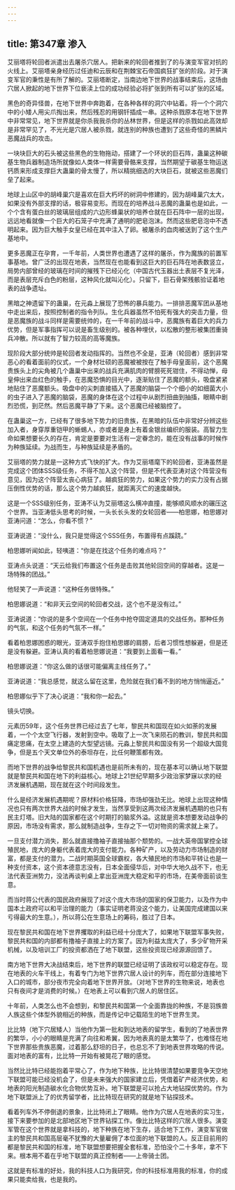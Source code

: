 ```yaml
---
---
---
```

title: 第347章 渗入
---



艾丽塔将轮回者派遣出去屠杀穴居人。把新来的轮回者推到了的与演变军官对抗的火线上。艾丽塔亲身经历过任迪和云辰和在荆棘宝石帝国疯狂扩张的阶段。对于演变军官的秉性是有所了解的。艾丽塔断定，当南边地下世界的战事结束后，这场由穴居人掀起的地下世界下位亵渎上位的成功经验必将扩张到所有可以扩张的区域。

黑色的奇异怪兽，在地下世界中奔跑着，在各种各样的洞穴中钻着。将一个个洞穴中的小矮人用尖爪掏出来，然后残忍的用钢钎插成一串。这种杀戮原本在地下世界中非常常见，地下世界就是你杀我我杀你的丛林世界，但是这样的杀戮如此高效却是非常罕见了，不光光是穴居人被杀戮，就连别的种族也遭到了这些奇怪的黑鳞片恶魔战兵的攻击。

一块块巨大的石头被这些黑色的生物拖动，搭建了一个环状的巨石阵，蛊巢这种碳基生物兵器制造场所就像如人类体一样需要骨骼来支撑，当然期望于碳基生物运送钙质来形成支撑巨大蛊巢的骨太慢了，所以精挑细选的大块巨石，就被这些恶魔们垒了起来。

地球上山区中的胡峰巢穴是喜欢在巨大朽坏的树洞中修建的，因为胡峰巢穴太大，如果没有外部支撑的话，极容易变形。而现在的培养战斗恶魔的蛊巢也是如此，一个个含有蛋白丝的玻璃层组成的六边形蜂巢状的培养仓就在巨石阵中一层的出现，远远地看就像一个巨大的石笼子中充满了通明的肥皂泡沫。然而这些肥皂泡中不透明起来。因为巨大触手女皇已经在其中注入了卵。被屠杀的血肉被送到了这个生产基地中。

更多恶魔正在孕育，一千年前，人类世界也遭遇了这样的屠杀，作为魔族的前置军事基地。曾广泛的出现在地表，当然现在也能看到这巨大的巨石阵在地表数竖立，局势内部曾经的玻璃在时间的摧残下已经沁化（中国古代玉器出土表层不复光泽，而是表层充斥白色的粉层，这种风化就叫沁化）。只留下，巨石骨架残骸验证着地表的战争遗址。

黑暗之神遗留下的蛊巢，在元淼上展现了恐怖的暴兵能力。一排排恶魔军团从基地中走出来后，按照控制者的指令列队。生化兵器虽然不怕死有强大的突击力量，但是恶魔族的战斗同样是需要统帅的，在一千年前的战斗中，恶魔族有着巨大的兵力优势，但是军事指挥可以说是畜生级别的。被各种埋伏，以松散的整形被集团重骑兵冲散。所以就有了智力较高的高等魔族。

现阶段大部分统帅是轮回者发动指挥的。当然也不全是，亚涛（轮回者）感到非常恶心的看着面前的仪式，一个身材壮硕的恶魔被被按在了触手母皇面前，这个恶魔贵族头上的尖角被几个蛊巢中出来的战兵充满肌肉的臂膀死死钳住，不得动惮，母皇伸出来血红色的触手，在恶魔恐惧的目光中，逐渐贴住了恶魔的额头，吸盘紧紧地贴住了恶魔额头。吸盘中的尖刺直接插入了恶魔的脑袋一个个细小的如细菌大小的虫子进入了恶魔的脑袋，恶魔的身体在这个过程中从剧烈扭曲到抽搐，眼睛中剧烈恐慌，到茫然。然后恶魔平静了下来。这个恶魔已经被脑控了。

在蛊巢这一方，已经有了很多地下势力的旧贵族，在黑暗的队伍中非常好分辨这些加入者，身穿厚重铠甲的蜥蜴人，亦或者是身上有着金银丝编织的服装。高智力生命如果想要长久的存在，肯定是要要对生活有一定眷念的，能在没有战事的时候作为种族延续。为战而生，与种族延续是矛盾的。

艾丽塔的势力就是一这种方式飞快的扩大。作为艾丽塔麾下的轮回者，亚涛虽然是完成这个团体SSS级任务，不得不加入这个阵营，但是不代表亚涛对这个阵营没有意见，因为这个阵营太丧心病狂了。越疯狂的势力，如果这个势力的实力没有占据压倒性优势的话，那么这个势力越疯狂，就距离灭亡的速度越快。

这是一个SSS级别任务，亚涛不认为艾丽塔这么横冲直撞，能够顺风顺水的碾压这个世界。当亚涛低头思考的时候，一头长长头发的女轮回者——柏思娜，柏思娜对亚涛问道：“怎么，你看不惯？”

亚涛说道：“没什么，我只是觉得这个SSS任务，布置得有点蹊跷。”

柏思娜听闻如此，轻咦道：“你是在找这个任务的难点吗？”

亚涛点头说道：“天云给我们布置这个任务是击败其他轮回空间的穿越者。这是一场特殊的团战。”

他轻笑了一声说道：“这种任务很特殊。”

柏思娜说道：“和非天云空间的轮回者交战，这个也不是没有过。”

亚涛说道：“你说的是多个空间在一个任务中抢夺固定道具的交战任务。那种任务的气氛，和这个任务的气氛不一样。”

看着柏思娜困惑的眼光，亚涛双手抱住柏思娜的肩膀，后者习惯性想躲避，但是还是没有躲避。亚涛认真的看着柏思娜说道：“我要到上面看一看。”

柏思娜说道：“你这么做的话很可能偏离主线任务了。”

亚涛说道：“我总感觉，就这么留在这里，危险就在我们看不到的地方悄悄逼近。”

柏思娜似乎下了决心说道：“我和你一起去。”

镜头切换。

元素历59年，这个任务世界已经过去了七年，黎民共和国现在如火如荼的发展着，一个个太空飞行器，发射到空中。吸取了上一次飞来陨石的教训，黎民共和国痛定思痛，在太空上建造的大型望远镜。元淼上黎民共和国没有另一个超级大国竞争，但是五个天文单位外的泰坦存在，比任何鞭策都有效。

而地下世界的战争给黎民共和国机遇也是前所未有的，现在基本可以确认地下联盟就是黎民共和国在地下的利益核心。地球上21世纪早期多少政治家梦寐以求的经济发展机遇期，现在就在这个时间段发生。

什么是经济发展机遇期呢？原材料价格狂降，市场却强劲无比。地球上出现这种情况也只有两次世界大战的时候才发生，当然享受到这两次经济发展机遇期的也只有民主灯塔。旧大陆的国家都在这个时期打的脑浆外溢。这就是资本想要发动战争的原因，市场没有需求，那么就制造战争，生存之下一切对物资的需求就上来了。

一旦支付潜力消失，那么就直接撸袖子直接抽那个颓势的。一战大英帝国掌控全球殖民地，庞大的身躯代表着庞大的支付能力。各种矿产，以及劳动力市场制造的财富，都是支付的潜力。二战时期英国全球霸权，各大殖民地的市场和平转让也是一种支付资本，这个资本德意志没有，日本全面侵华后，对中华大地久战不下，也无法代表亚洲势力，没法再谈判桌上拿出亚洲庞大稳定和平的市场，在美帝面前谈生意。

而当时蒋公代表的国民政府展现了对这个庞大市场的国家的保卫能力，以及作为中国本土政府可以和平治理的能力（事实证明老蒋没这个能力，让美国完成建国以来亏得最大的生意。），所以蒋公在生意场上的筹码，胜过了日本。

现在黎民共和国在地下世界攫取的利益已经十分庞大了，如果地下联盟军事失败，黎民共和国的内部都有撸袖子直接上的方案了。因为利益太庞大了，多少矿物开采机械，以及培训工厂的投资都洒在了地下联盟，这些投资现已经源源回馈了。

南方地下世界大决战结束后，地下世界的联盟已经证明了该政权可以稳定存在。现在地表的火车干线上，有着专门为地下世界穴居人设计的列车，而在部分连接地下入口的城市，部分夜市完全向着地下世界开放。（对地下世界的生物来说，地表也只有夜间才是消费的时候。）在地表上可以看到穴居人的居住区。

十年前，人类怎么也不会想到，和黎民共和国第一个全面靠拢的种族，不是羽族兽人族这些个体型外貌相近的种族，而是传记中记载陌生的地下世界生灵。

比比特（地下穴居矮人）当他作为第一批和到达地表的留学生，看到的了地表世界的繁华，小小的眼睛是充满了向往和希翼，因为地表真的是太繁华了，也难怪在地下世界那些贵族恶魔，过着那么舒坦的日子，也总忘不了到地表世界攻略的传说。面对地表的富有，比比特一开始有被晃花了眼的感觉。

当然比比特已经能抱着平常心了，作为地下种族，比比特很清楚如果要竞争天空地下联盟可能已经没机会了，但是未来强大的国家建立后，凭借着矿产经济优势，和地表的阳光制造碳水化合物优势互补。地下联盟是可以抢占大地钻探优势的。作为地下联盟派上了的优秀留学者，比比特现在研究的就是地下钻探技术。

看着列车外不停倒退的景象，比比特闭上了眼睛。他作为穴居人在地表的实习生，接下来要参加的是北部地区地下世界钻探工作。像比比特这样的穴居人很多。演变军管在这个世界就是拿科技的，地下种族在地下生存，适合地下工作，演变军官做主的黎民共和国高层毫不犹豫的大量雇佣了本位面的地下联盟的人。反正目前用的都是黎民共和国的标准，地下联盟想要把握全套标准，恐怕没个二十多年，拿不下来。根本用不着在乎地下联盟的真正控制者——上帝骑士团。

这就是有标准的好处，我的科技人口为我研究，你的科技标准用我的标准，你的成果只能卖给我，也是我的。